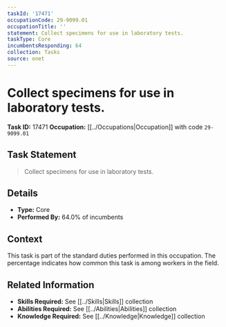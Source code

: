 ```yaml
---
taskId: '17471'
occupationCode: 29-9099.01
occupationTitle: ''
statement: Collect specimens for use in laboratory tests.
taskType: Core
incumbentsResponding: 64
collection: Tasks
source: onet
---
```

# Collect specimens for use in laboratory tests.

**Task ID:** 17471
**Occupation:** [[../Occupations|Occupation]] with code `29-9099.01`

## Task Statement

> Collect specimens for use in laboratory tests.

## Details

- **Type:** Core
- **Performed By:** 64.0% of incumbents

## Context

This task is part of the standard duties performed in this occupation. The percentage indicates how common this task is among workers in the field.

## Related Information

- **Skills Required:** See [[../Skills|Skills]] collection
- **Abilities Required:** See [[../Abilities|Abilities]] collection
- **Knowledge Required:** See [[../Knowledge|Knowledge]] collection
